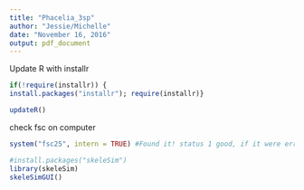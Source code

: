 ```yaml
---
title: "Phacelia_3sp"
author: "Jessie/Michelle"
date: "November 16, 2016"
output: pdf_document
---
```


Update R with installr   
```r
if(!require(installr)) {
install.packages("installr"); require(installr)}

updateR() 

```

check fsc on computer
```r
system("fsc25", intern = TRUE) #Found it! status 1 good, if it were error 127 would mean it couldn't see it

```


```r
#install.packages("skeleSim")
library(skeleSim)
skeleSimGUI()
```


